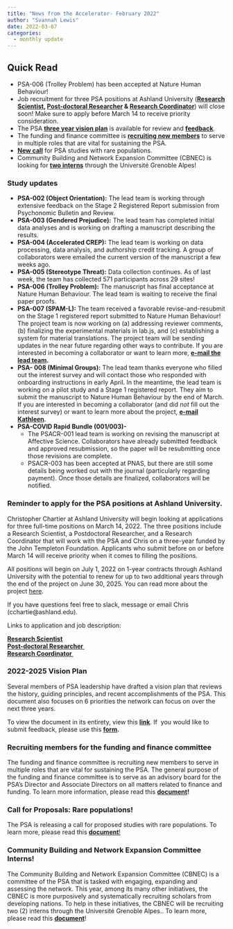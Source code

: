 ```yaml
---
title: "News from the Accelerator- February 2022"
author: "Svannah Lewis"
date: 2022-03-07
categories:
  - monthly update
---
```


## Quick Read

-   PSA-006 (Trolley Problem) has been accepted at Nature Human
    Behaviour!
-   Job recruitment for three PSA positions at Ashland University
    (**[Research
    Scientist](https://www.indeed.com/viewjob?cmp=Ashland-University---Ashland,-OH&t=Research+Scientist&jk=c143333997a2447b&q=Ashland+University&vjs=3s=3),
    [Post-doctoral
    Researcher](https://www.indeed.com/viewjob?cmp=Ashland-University---Ashland,-OH&t=Post+Doctoral+Researcher&jk=5547b4ff5de1e201&q=Ashland+University&vjs=3)
    & [Research
    Coordinator](https://www.indeed.com/viewjob?cmp=Ashland-University---Ashland,-OH&t=Research+Coordinator&jk=2b8aa4a2d28de65e&q=Ashland+University&vj)**)
    will close soon! Make sure to apply before March 14 to receive
    priority consideration.
-   The PSA **[three year vision
    plan](https://docs.google.com/document/d/13MQxrgs54eUz2iS9o_L_Ca_PjKUdT81T4xF3X5LLEGk/edit?usp=sharing)**
    is available for review and
    **[f](https://forms.gle/CPRAdnzJfLR7m8BN9)**[**eedback**](https://forms.gle/CPRAdnzJfLR7m8BN9).
-   The funding and finance committee is
    [](https://docs.google.com/document/d/1WqIqi6gs9PzAu3SE2XrjsOhtxnxls2iyvUaqtfu064A/edit)
    **[recruiting new
    members](https://docs.google.com/document/d/1WqIqi6gs9PzAu3SE2XrjsOhtxnxls2iyvUaqtfu064A/edit)**
    to serve in multiple roles that are vital for sustaining the PSA.
-   [**New
    call**](https://docs.google.com/document/d/15l4UKNRROuFcc1QFVbcOIhMHKPVRg3dXoasZAPbeGEw/edit)
    for PSA studies with rare populations.
-   Community Building and Network Expansion Committee (CBNEC) is
    looking for [**two
    interns**](https://docs.google.com/document/d/1fAggRl9oimmyLdF4vGim7JE-AWLiz2fV/edit)
    through the Université Grenoble Alpes!

### Study updates

-   **PSA-002 (Object Orientation):** The lead team is working through
    extensive feedback on the Stage 2 Registered Report submission from
    Psychonomic Bulletin and Review.
-   **PSA-003 (Gendered Prejudice):** The lead team has completed
    initial data analyses and is working on drafting a manuscript
    describing the results.
-   **PSA-004 (Accelerated CREP):** The lead team is working on data
    processing, data analysis, and authorship credit tracking. A group
    of collaborators were emailed the current version of the manuscript
    a few weeks ago.
-   **PSA-005 (Stereotype Threat):** Data collection continues. As of
    last week, the team has collected 571 participants across 29 sites!
-   **PSA-006 (Trolley Problem):** The manuscript has final acceptance
    at Nature Human Behaviour. The lead team is waiting to receive the
    final paper proofs.
-   **PSA-007 (SPAM-L):** The team received a favorable
    revise-and-resubmit on the Stage 1 registered report submitted to
    Nature Human Behaviour! The project team is now working on (a)
    addressing reviewer comments, (b) finalizing the experimental
    materials in lab.js, and (c) establishing a system for material
    translations. The project team will be sending updates in the near
    future regarding other ways to contribute. If you are interested in
    becoming a collaborator or want to learn more, **[e-mail the lead
    team](mailto:007spaml@gmail.com).**
-   **PSA- 008 (Minimal Groups):** The lead team thanks everyone who
    filled out the interest survey and will contact those who responded
    with onboarding instructions in early April. In the meantime, the
    lead team is working on a pilot study and a Stage 1 registered
    report. They aim to submit the manuscript to Nature Human Behaviour
    by the end of March. If you are interested in becoming a
    collaborator (and did *not* fill out the interest survey) or want to
    learn more about the project, **[e-mail
    Kathleen](mailto:kathleenschmidt1@gmail.com).**
-   **PSA-COVID Rapid Bundle (001/003)-**
    -   The PSACR-001 lead team is working on revising the manuscript at
        Affective Science. Collaborators have already submitted feedback
        and approved resubmission, so the paper will be resubmitting
        once those revisions are complete.
    -   PSACR-003 has been accepted at PNAS, but there are still some
        details being worked out with the journal (particularly
        regarding payment). Once those details are finalized,
        collaborators will be notified.

### Reminder to apply for the PSA positions at Ashland University.

Christopher Chartier at Ashland University will begin looking at
applications for three full-time positions on March 14, 2022. The three
positions include a Research Scientist, a Postdoctoral Researcher, and a
Research Coordinator that will work with the PSA and Chris on a
three-year funded by the John Templeton Foundation. Applicants who
submit before on or before March 14 will receive priority when it comes
to filling the positions.

All positions will begin on July 1, 2022 on 1-year contracts through
Ashland University with the potential to renew for up to two additional
years through the end of the project on June 30, 2025. You can read more
about the project
[here](https://docs.google.com/document/d/1S2h0CuBlN9V9TFus3qfmRAwKXkiMoyAf/edit).

If you have questions feel free to slack, message or email Chris
(cchartie@ashland.edu).

Links to application and job description: 

**[Research
Scientist](https://www.indeed.com/viewjob?cmp=Ashland-University---Ashland,-OH&t=Research+Scientist&jk=c143333997a2447b&q=Ashland+University&vjs=3s=3)\
[Post-doctoral
Researcher ](https://www.indeed.com/viewjob?cmp=Ashland-University---Ashland,-OH&t=Post+Doctoral+Researcher&jk=5547b4ff5de1e201&q=Ashland+University&vjs=3)\
[Research
Coordinator ](https://www.indeed.com/viewjob?cmp=Ashland-University---Ashland,-OH&t=Research+Coordinator&jk=2b8aa4a2d28de65e&q=Ashland+University&vj)**

### **2022-2025 Vision Plan** 

Several members of PSA leadership have drafted a vision plan that
reviews the history, guiding principles, and recent accomplishments of
the PSA. This document also focuses on 6 priorities the network can
focus on over the next three years.

To view the document in its entirety, view this
[**link**](https://docs.google.com/document/d/13MQxrgs54eUz2iS9o_L_Ca_PjKUdT81T4xF3X5LLEGk/edit?usp=sharing).
If  you would like to submit feedback, please use this
**[form](https://forms.gle/CPRAdnzJfLR7m8BN9).**

### **Recruiting members for the funding and finance committee**

The funding and finance committee is recruiting new members to serve in
multiple roles that are vital for sustaining the PSA. The general
purpose of the funding and finance committee is to serve as an advisory
board for the PSA's Director and Associate Directors on all matters
related to finance and funding. To learn more information, please read
this
**[document](https://docs.google.com/document/d/1WqIqi6gs9PzAu3SE2XrjsOhtxnxls2iyvUaqtfu064A/edit)!** 

### **Call for Proposals: Rare populations!**

The PSA is releasing a call for proposed studies with rare populations.
To learn more, please read this
[**document**!](https://docs.google.com/document/d/15l4UKNRROuFcc1QFVbcOIhMHKPVRg3dXoasZAPbeGEw/edit?usp=sharing)

### **Community Building and Network Expansion Committee Interns!  **

The Community Building and Network Expansion Committee (CBNEC) is a
committee of the PSA that is tasked with engaging, expanding and
assessing the network. This year, among its many other initiatives, the
CBNEC is more purposively and systematically recruiting scholars from
developing nations. To help in these initiatives, the CBNEC will be
recruiting two (2) interns through the Université Grenoble Alpes.. To
learn more, please read this
**[document](https://docs.google.com/document/d/1fAggRl9oimmyLdF4vGim7JE-AWLiz2fV/edit)**!

